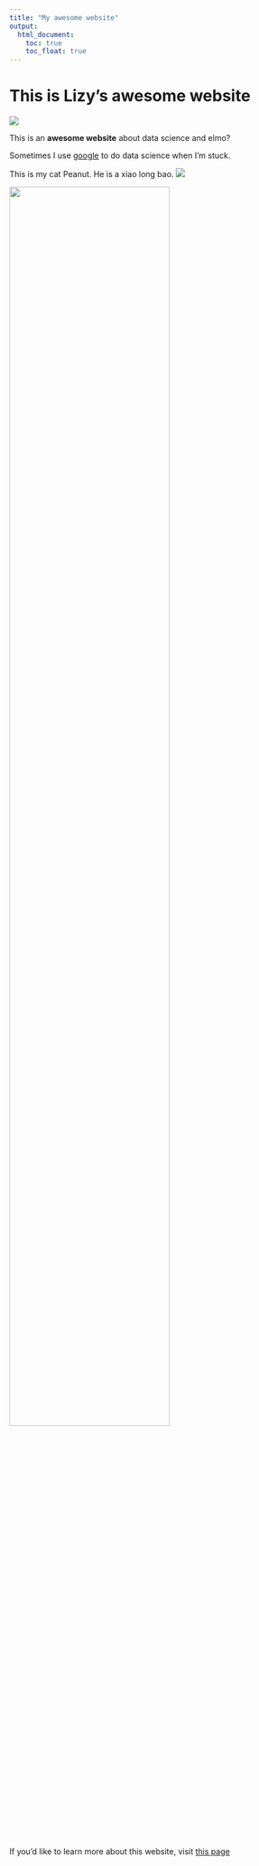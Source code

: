 ```yaml
---
title: "My awesome website"
output: 
  html_document:
    toc: true
    toc_float: true
---
```


# This is Lizy's awesome website

![](https://media.giphy.com/media/drXGoW1iudhKw/giphy.gif)

This is an **awesome website** about data science and elmo?

Sometimes I use [google](https://www.google.com/) to do data science when I'm stuck. 

This is my cat Peanut. He is a xiao long bao.
![](images/IMG_6605.PNG)

<img src = "images/lp_image .jpeg" style = "width:75%"> 


If you'd like to learn more about this website, visit [this page](about.html)


